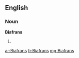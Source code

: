 ==English==

===Noun===
'''Biafrans'''

# {{plural of|Biafran}}

[[ar:Biafrans]]
[[fr:Biafrans]]
[[mg:Biafrans]]